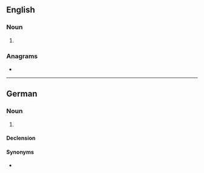 {{also|ağb}}
==English==

===Noun===
{{en-noun|?}}

# {{lb|en|astronomy}} {{initialism of|en|asymptotic giant branch}}

===Anagrams===
* {{anagrams|en|a=abg|-gab-|ABG|BGA|GAB|GBA|Gab|bag|gab|gab-}}

----

==German==

===Noun===
{{head|de|noun|g=p}}

# {{lb|de|business}} {{initialism of|de|Allgemeine Geschäftsbedingungen}}

====Declension====
{{de-decl-noun-pl|dp=AGB}}

====Synonyms====
* {{l|de|AGBs|g=p}}